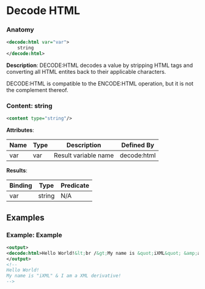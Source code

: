 # Decode HTML

### Anatomy

```xml
<decode:html var="var">
    string
</decode:html>
```

 **Description**:
 DECODE:HTML decodes a value by stripping HTML tags and converting all HTML entites back to their applicable characters.

DECODE:HTML is compatible to the ENCODE:HTML operation, but it is not the complement thereof.

### Content: string

```xml
<content type="string"/>
```

**Attributes**:

| Name | Type | Description | Defined By |
| ---- | ---- | ----------- | ---------- |
| var | var | Result variable name | decode:html |


**Results**:

| Binding | Type | Predicate |
| ------- | ---- | --------- |
| var | string | N/A |


## Examples

### Example: Example

```xml
<output>
<decode:html>Hello World!&lt;br /&gt;My name is &quot;iXML&quot; &amp;amp; I am a XML derivative!</decode:html>
</output>
<!--
Hello World!
My name is "iXML" & I am a XML derivative!
-->
```

